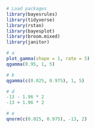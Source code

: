 ```r
# Load packages
library(bayesrules)
library(tidyverse)
library(rstan)
library(bayesplot)
library(broom.mixed)
library(janitor)
```

```r
# a
plot_gamma(shape = 1, rate = 5)
qgamma(0.95, 1, 5)
```

```r
# b
qgamma(c(0.025, 0.975), 1, 5)
```


```r
# d
-13 - 1.96 * 2
-13 + 1.96 * 2
```

```r
# e
qnorm(c(0.025, 0.975), -13, 2)
```
